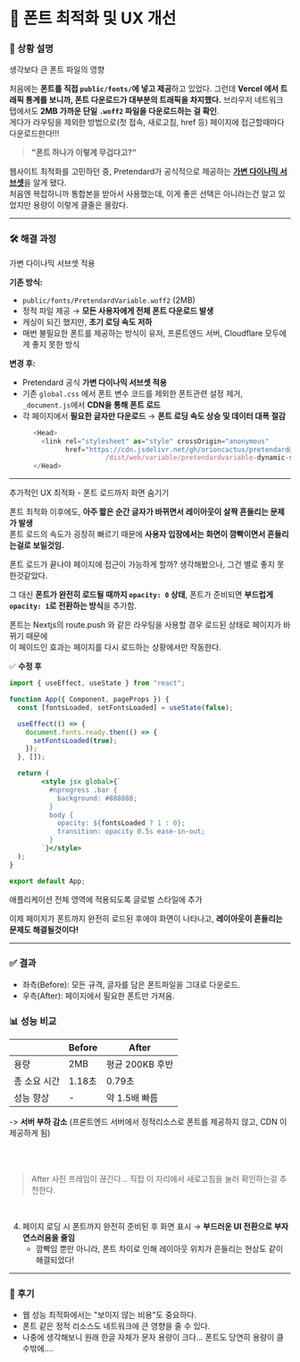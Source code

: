 
# 🚀 폰트 최적화 및 UX 개선

### 📝 상황 설명

생각보다 큰 폰트 파일의 영향

처음에는 **폰트를 직접 `public/fonts/`에 넣고 제공**하고 있었다.
그런데 **Vercel 에서 트래픽 통계를 보니까, 폰트 다운로드가 대부분의 트래픽을 차지했다.**
브라우저 네트워크 탭에서도 **2MB 가까운 단일 `.woff2` 파일을 다운로드하는 걸 확인**.<br/>
게다가 라우팅을 제외한 방법으로(첫 접속, 새로고침, href 등) <span className="text-red-500 font-semibold">페이지에  접근할때마다</span> 다운로드한다!!!

>  **"폰트 하나가 이렇게 무겁다고?"**

웹사이트 최적화를 고민하던 중, Pretendard가 공식적으로 제공하는 [**가변 다이나믹 서브셋**](https://github.com/orioncactus/pretendard?tab=readme-ov-file#%EA%B0%80%EB%B3%80-%EB%8B%A4%EC%9D%B4%EB%82%98%EB%AF%B9-%EC%84%9C%EB%B8%8C%EC%85%8B)을 알게 됐다.<br/>
처음엔 복잡하니까 통합본을 받아서 사용했는데, 이게 좋은 선택은 아니라는건 알고 있었지만 용량이 이렇게 클줄은 몰랐다.<br/>

---

### 🛠️ 해결 과정
가변 다이나믹 서브셋 적용

**기존 방식:**
- `public/fonts/PretendardVariable.woff2` (2MB)
- 정적 파일 제공 → **모든 사용자에게 전체 폰트 다운로드 발생**
- 캐싱이 되긴 했지만, **초기 로딩 속도 저하**
- 매번 불필요한 폰트를 제공하는 방식이 유저, 프론트엔드 서버, Cloudflare 모두에게 좋지 못한 방식

**변경 후:**
- Pretendard 공식 **가변 다이나믹 서브셋 적용**
- 기존 `global.css` 에서 폰트 변수 코드를 제외한 폰트관련 설정 제거, `_document.js`에서 **CDN을 통해 폰트 로드**
- 각 페이지에서 **필요한 글자만 다운로드** → **폰트 로딩 속도 상승 및 데이터 대폭 절감**

```js filename="_document.js"
      <Head>
        <link rel="stylesheet" as="style" crossOrigin="anonymous"
              href="https://cdn.jsdelivr.net/gh/orioncactus/pretendard@v1.3.9
                        /dist/web/variable/pretendardvariable-dynamic-subset.min.css"/>
      </Head>
```

---

<span className="text-xl font-semibold">추가적인 UX 최적화</span> - 폰트 로드까지 화면 숨기기

폰트 최적화 이후에도, **아주 짧은 순간 글자가 바뀌면서 레이아웃이 살짝 흔들리는 문제가 발생**<br/>
폰트 로드의 속도가 굉장히 빠르기 때문에 **사용자 입장에서는 화면이 깜빡이면서 흔들리는걸로 보일것임.**

폰트 로드가 끝나야 페이지에 접근이 가능하게 할까? 생각해봤으나, 그건 별로 좋지 못한것같았다.

그 대신 **폰트가 완전히 로드될 때까지 `opacity: 0` 상태**,
폰트가 준비되면 **부드럽게 `opacity: 1`로 전환하는 방식**을 추가함.

폰트는 Nextjs의 route.push 와 같은 라우팅을 사용할 경우 로드된 상태로 페이지가 바뀌기 때문에<br/>이 페이드인 효과는 페이지를 다시 로드하는 상황에서만 작동한다.


✅ **수정 후**
```jsx filename="_app.jsx" {4, 6-10, 17-20}
import { useEffect, useState } from "react";

function App({ Component, pageProps }) {
  const [fontsLoaded, setFontsLoaded] = useState(false);

  useEffect(() => {
    document.fonts.ready.then(() => {
      setFontsLoaded(true);
    });
  }, []);

  return (
        <style jsx global>{`
          #nprogress .bar {
            background: #888888;
          }
          body {
            opacity: ${fontsLoaded ? 1 : 0};
            transition: opacity 0.5s ease-in-out;
          }
        `}</style>
  );
}

export default App;
```

애플리케이션 전체 영역에 적용되도록 글로벌 스타일에 추가

 이제 페이지가 폰트까지 완전히 로드된 후에야 화면이 나타나고, **레이아웃이 흔들리는 문제도 해결될것이다!**

---

### ✅ 결과

<BeforeAfter
    beforeSrc={dimg.font.optimizeBefore}
    afterSrc={dimg.font.optimizeAfter}
    beforeAlt="Before"
    afterAlt="After"
/>

   - 좌측(Before): 모든 규격, 글자를 담은 폰트파일을 그대로 다운로드.
   - 우측(After): 페이지에서 필요한 폰트만 가져옴.

### 📊 성능 비교

|  | **Before** | **After** |
| --- | --- | --- |
| 용량 | 2MB | 평균 200KB 후반 |
| 총 소요 시간 | 1.18초 | 0.79초 |
| 성능 향상 | - | 약 1.5배 빠름 |

-> **서버 부하 감소** (프론트엔드 서버에서 정적리소스로 폰트를 제공하지 않고, CDN 이 제공하게 됨)

<br/>
<br/>

<BeforeAfter
    beforeSrc={dimg.font.uxBefore}
    afterSrc={dimg.font.uxAfter}
    beforeAlt="Before"
    afterAlt="After"
/>
> After 사진 프레임이 끊긴다... 직접 이 자리에서 새로고침을 눌러 확인하는걸 추천한다.
<br/>

4. 페이지 로딩 시 폰트까지 완전히 준비된 후 화면 표시 → **부드러운 UI 전환으로 부자연스러움을 줄임**
    - 깜빡임 뿐만 아니라, 폰트 차이로 인해 레이아웃 위치가 흔들리는 현상도 같이 해결되었다!


---

### 💬 후기
- 웹 성능 최적화에서는 "보이지 않는 비용"도 중요하다.
- 폰트 같은 정적 리소스도 네트워크에 큰 영향을 줄 수 있다.
- 나중에 생각해보니 원래 한글 자체가 문자 용량이 크다... 폰트도 당연히 용량이 클수밖에....